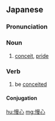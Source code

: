 ==Japanese==
{{ja-kanjitab|まん|しん|yomi=on}}

===Pronunciation===
{{ja-pron|まんしん|y=on}}

===Noun===
{{ja-noun|まんしん}}

# [[conceit]], [[pride]]

===Verb===
{{ja-verb-suru|tr=intrans|まんしん}}

# be [[conceited]]

====Conjugation====
{{ja-suru|まんしん}}

[[hu:慢心]]
[[mg:慢心]]